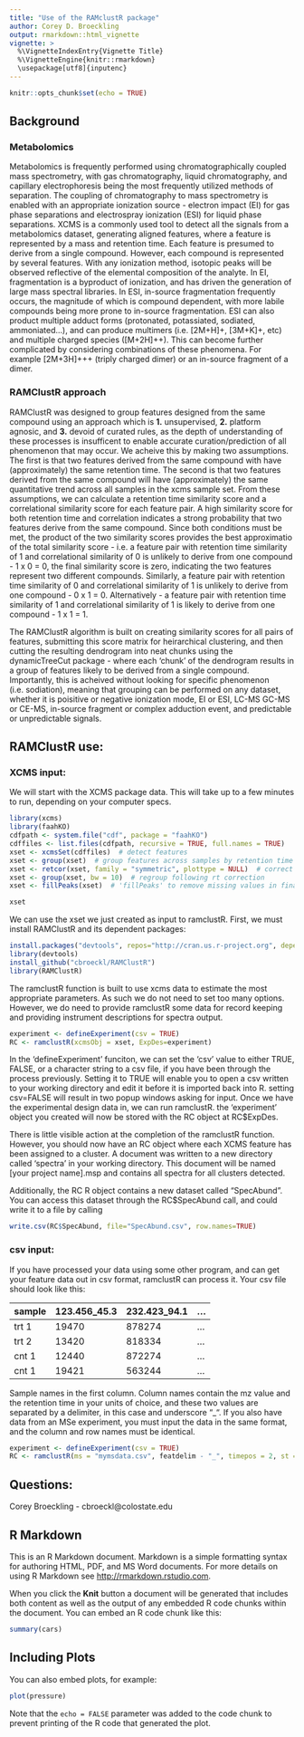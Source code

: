 ```yaml
---
title: "Use of the RAMclustR package"
author: Corey D. Broeckling
output: rmarkdown::html_vignette
vignette: >
  %\VignetteIndexEntry{Vignette Title}
  %\VignetteEngine{knitr::rmarkdown}
  \usepackage[utf8]{inputenc}
---
```


```r
knitr::opts_chunk$set(echo = TRUE)
```

## Background
### Metabolomics
Metabolomics is frequently performed using chromatographically coupled mass spectrometry, with gas chromatography, liquid chromatography, and capillary electrophoresis being the most frequently utilized methods of separation.  The coupling of chromatography to mass spectrometry is enabled with an appropriate ionization source - electron impact (EI) for gas phase separations and electrospray ionization (ESI) for liquid phase separations. XCMS is a commonly used tool to detect all the signals from a metabolomics dataset, generating aligned features, where a feature is represented by a mass and retention time.  Each feature is presumed to derive from a single compound.  However, each compound is represented by several features.  With any ionization method, isotopic peaks will be observed reflective of the elemental composition of the analyte.  In EI, fragmentation is a byproduct of ionization, and has driven the generation of large mass spectral libraries.  In ESI, in-source fragmentation frequently occurs, the magnitude of which is compound dependent, with more labile compounds being more prone to in-source fragmentation.  ESI can also product multiple adduct forms (protonated, potassiated, sodiated, ammoniated...), and can produce multimers (i.e. [2M+H]+, [3M+K]+, etc) and multiple charged species ([M+2H]++).  This can become further complicated by considering combinations of these phenomena.  For example [2M+3H]+++ (triply charged dimer) or an in-source fragment of a dimer.


### RAMClustR approach
RAMClustR was designed to group features designed from the same compound using an approach which is __1.__ unsupervised, __2.__ platform agnosic, and __3.__ devoid of curated rules, as the depth of understanding of these processes is insufficent to enable accurate curation/prediction of all phenomenon that may occur.  We acheive this by making two assumptions.  The first is that two features derived from the same compound with have (approximately) the same retention time.  The second is that two features derived from the same compound will have (approximately) the same quantitative trend across all samples in the xcms sample set.  From these assumptions, we can calculate a retention time similarity score and a correlational similarity score for each feature pair.  A high similarity score for both retention time and correlation indicates a strong probability that two features derive from the same compound.  Since both conditions must be met, the product of the two similarity scores provides the best approximatio of the total similarity score - i.e. a feature pair with retention time similarity of 1 and correlational similarity of 0 is unlikely to derive from one compound - 1 x 0 = 0, the final similarity score is zero, indicating the two features represent two different compounds.  Similarly, a feature pair with retention time similarity of 0 and correlational similarity of 1 is unlikely to derive from one compound - 0 x 1 = 0.  Alternatively - a feature pair with retention time similarity of 1 and correlational similarity of 1 is likely to derive from one compound - 1 x 1 = 1.  


The RAMClustR algorithm is built on creating similarity scores for all pairs of features, submitting this score matrix for heirarchical clustering, and then cutting the resulting dendrogram into neat chunks using the dynamicTreeCut package - where each 'chunk' of the dendrogram results in a group of features likely to be derived from a single compound.  Importantly, this is acheived without looking for specific phenomenon (i.e. sodiation), meaning that grouping can be performed on any dataset, whether it is poisitive or negative ionization mode, EI or ESI, LC-MS GC-MS or CE-MS, in-source fragment or complex adduction event, and predictable or unpredictable signals.  

## RAMClustR use: 
### XCMS input:
We will start with the XCMS package data.  This will take up to a few minutes to run, depending on your computer specs. 

```r
library(xcms)
library(faahKO)
cdfpath <- system.file("cdf", package = "faahKO")
cdffiles <- list.files(cdfpath, recursive = TRUE, full.names = TRUE)
xset <- xcmsSet(cdffiles)  # detect features
xset <- group(xset)  # group features across samples by retention time and mass
xset <- retcor(xset, family = "symmetric", plottype = NULL)  # correct for drive in retention time
xset <- group(xset, bw = 10)  # regroup following rt correction
xset <- fillPeaks(xset)  # 'fillPeaks' to remove missing values in final dataset
```
```r
xset
```

We can use the xset we just created as input to ramclustR.  First, we must install RAMClustR and its dependent packages:

```r
install.packages("devtools", repos="http://cran.us.r-project.org", dependencies=TRUE)
library(devtools)
install_github("cbroeckl/RAMClustR")
library(RAMClustR)
```

The ramclustR function is built to use xcms data to estimate the most appropriate parameters.  As such we do not need to set too many options.  However, we do need to provide ramclustR some data for record keeping and providing instrument descriptions for spectra output. 

```r
experiment <- defineExperiment(csv = TRUE)
RC <- ramclustR(xcmsObj = xset, ExpDes=experiment)
```


In the 'defineExperiment' funciton, we can set the 'csv' value to either TRUE, FALSE, or a character string to a csv file, if you have been through the process previously.  Setting it to TRUE will enable you to open a csv written to your working directory and edit it before it is imported back into R.  setting csv=FALSE will result in two popup windows asking for input.   Once we have the experimental design data in, we can run ramclustR.  the 'experiment' object you created will now be stored with the RC object at RC$ExpDes.  

There is little visible action at the completion of the ramclustR function.  However, you should now have an RC object where each XCMS feature has been assigned to a cluster.  A document was written to a new directory called 'spectra' in your working directory.  This document will be named [your project name].msp and contains all spectra for all clusters detected.  

Additionally, the RC R object contains a new dataset called "SpecAbund".  You can access this dataset through the RC$SpecAbund call, and could write it to a file by calling  

```r
write.csv(RC$SpecAbund, file="SpecAbund.csv", row.names=TRUE)
```

### csv input:
If you have processed your data using some other program, and can get your feature data out in csv format, ramclustR can process it. Your csv file should look like this: 

 sample  | 123.456_45.3   |  232.423_94.1 | ...
 --------|----------------|---------------|----
 trt 1   | 19470          | 878274        | ...
 trt 2   | 13420          | 818334        | ...
 cnt 1   | 12440          | 872274        | ...
 cnt 1   | 19421          | 563244        | ...
 
Sample names in the first column.  Column names contain the mz value and the retention time in your units of choice, and these two values are separated by a delimiter, in this case and underscore "_".  If you also have data from an MSe experiment, you must input the data in the same format, and the column and row names must be identical.  

```r
experiment <- defineExperiment(csv = TRUE)
RC <- ramclustR(ms = "mymsdata.csv", featdelim - "_", timepos = 2, st = 5, ExpDes=experiment)
```



## Questions:
Corey Broeckling  -  cbroeckl@colostate.edu


## R Markdown

This is an R Markdown document. Markdown is a simple formatting syntax for authoring HTML, PDF, and MS Word documents. For more details on using R Markdown see <http://rmarkdown.rstudio.com>.

When you click the **Knit** button a document will be generated that includes both content as well as the output of any embedded R code chunks within the document. You can embed an R code chunk like this:

```r
summary(cars)
```

## Including Plots

You can also embed plots, for example:

```r
plot(pressure)
```

Note that the `echo = FALSE` parameter was added to the code chunk to prevent printing of the R code that generated the plot.
